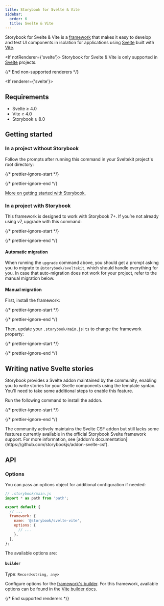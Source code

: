 ```yaml
---
title: Storybook for Svelte & Vite
sidebar:
  order: 6
  title: Svelte & Vite
---
```


Storybook for Svelte & Vite is a [framework](../contribute/framework.mdx) that makes it easy to develop and test UI components in isolation for applications using [Svelte](https://svelte.dev/) built with [Vite](https://vitejs.dev/).

<If notRenderer={'svelte'}>
  <Callout variant="info">
    Storybook for Svelte & Vite is only supported in [Svelte](?renderer=svelte) projects.
  </Callout>

  {/* End non-supported renderers */}
</If>

<If renderer={'svelte'}>
  ## Requirements

  * Svelte ≥ 4.0
  * Vite ≥ 4.0
  * Storybook ≥ 8.0

  ## Getting started

  ### In a project without Storybook

  Follow the prompts after running this command in your Sveltekit project's root directory:

  {/* prettier-ignore-start */}

  <CodeSnippets path="init-command.md" />

  {/* prettier-ignore-end */}

  [More on getting started with Storybook.](../install.mdx)

  ### In a project with Storybook

  This framework is designed to work with Storybook 7+. If you’re not already using v7, upgrade with this command:

  {/* prettier-ignore-start */}

  <CodeSnippets path="storybook-upgrade.md" />

  {/* prettier-ignore-end */}

  #### Automatic migration

  When running the `upgrade` command above, you should get a prompt asking you to migrate to `@storybook/sveltekit`, which should handle everything for you. In case that auto-migration does not work for your project, refer to the manual migration below.

  #### Manual migration

  First, install the framework:

  {/* prettier-ignore-start */}

  <CodeSnippets path="svelte-vite-install.md" />

  {/* prettier-ignore-end */}

  Then, update your `.storybook/main.js|ts` to change the framework property:

  {/* prettier-ignore-start */}

  <CodeSnippets path="svelte-vite-add-framework.md" />

  {/* prettier-ignore-end */}

  ## Writing native Svelte stories

  Storybook provides a Svelte addon maintained by the community, enabling you to write stories for your Svelte components using the template syntax. You'll need to take some additional steps to enable this feature.

  Run the following command to install the addon.

  {/* prettier-ignore-start */}

  <CodeSnippets path="svelte-csf-addon-install.md" />

  {/* prettier-ignore-end */}

  <Callout variant="info">
    The community actively maintains the Svelte CSF addon but still lacks some features currently available in the official Storybook Svelte framework support. For more information, see [addon's documentation](https://github.com/storybookjs/addon-svelte-csf).
  </Callout>

  ## API

  ### Options

  You can pass an options object for additional configuration if needed:

  ```js
  // .storybook/main.js
  import * as path from 'path';

  export default {
    // ...
    framework: {
      name: '@storybook/svelte-vite',
      options: {
        // ...
      },
    },
  };
  ```

  The available options are:

  #### `builder`

  Type: `Record<string, any>`

  Configure options for the [framework's builder](../../api/main-config/main-config-framework.mdx#optionsbuilder). For this framework, available options can be found in the [Vite builder docs](../../builders/vite.mdx).

  {/* End supported renderers */}
</If>
